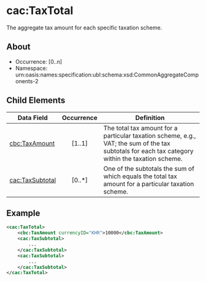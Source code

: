 # cac:TaxTotal
The aggregate tax amount for each specific taxation scheme.

## About
* Occurrence: [0..n]
* Namespace: urn:oasis:names:specification:ubl:schema:xsd:CommonAggregateComponents-2

## Child Elements

| Data Field                                       | Occurrence | Definition |
|--------------------------------------------------|:----------:|------------|
| [cbc:TaxAmount](./tax-total/tax-amount.mdx)                 |   [1..1]   | The total tax amount for a particular taxation scheme, e.g., VAT; the sum of the tax subtotals for each tax category within the taxation scheme. |
| [cac:TaxSubtotal](./tax-total/tax-subtotal.mdx)             |   [0..*]   | One of the subtotals the sum of which equals the total tax amount for a particular taxation scheme. |

## Example
```xml
<cac:TaxTotal>
    <cbc:TaxAmount currencyID="KHR">10000</cbc:TaxAmount>
    <cac:TaxSubtotal>
        ...
    </cac:TaxSubtotal>
    <cac:TaxSubtotal>
        ...
    </cac:TaxSubtotal>
</cac:TaxTotal>
```